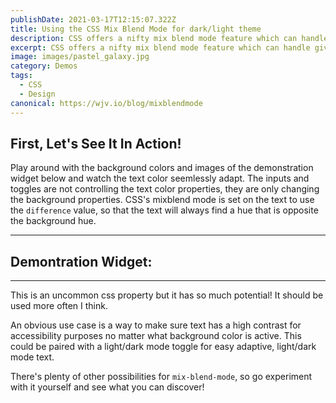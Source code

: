 ```yaml
---
publishDate: 2021-03-17T12:15:07.322Z
title: Using the CSS Mix Blend Mode for dark/light theme
description: CSS offers a nifty mix blend mode feature which can handle giving text a contrasting color based on the background color.
excerpt: CSS offers a nifty mix blend mode feature which can handle giving text a contrasting color based on the background color.
image: images/pastel_galaxy.jpg
category: Demos
tags:
  - CSS
  - Design
canonical: https://wjv.io/blog/mixblendmode
---
```



## First, Let's See It In Action!

Play around with the background colors and images of the demonstration widget below and watch the text color seemlessly adapt. The inputs and toggles are not controlling the text color properties, they are only changing the background properties. CSS's mixblend mode is set on the text to use the <code>difference</code> value, so that the text will always find a hue that is opposite the background hue.
<hr />
<h2>Demontration Widget: </h2>
<MixBlendMode />
<hr />

This is an uncommon css property but it has so much potential! It should be used more often I think.

An obvious use case is a way to make sure text has a high contrast for accessibility purposes no matter what background color is active. This could be paired with a light/dark mode toggle for easy adaptive, light/dark mode text.

There's plenty of other possibilities for <code>mix-blend-mode</code>, so go experiment with it yourself and see what you can discover!